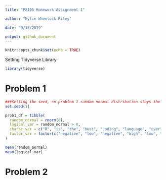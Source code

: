 ```yaml
---
title: "P8105 Homework Assignment 1"

author: "Kylie Wheelock Riley"

date: "9/15/2019"

output: github_document
---
```


```r
knitr::opts_chunk$set(echo = TRUE)
```

Setting Tidyverse Library
```r
library(tidyverse)
```

# Problem 1
```r
###Setting the seed, so problem 1 random normal distribution stays the same
set.seed(1)

prob1_df = tibble(
  random_normal = rnorm(8),
  logical_var = random_normal > 0,
  charac_var = c("R", "is", "the", "best", "coding", "language", "ever", "!"),  
  factor_var = factor(c("negative", "low", "negative", "high", "low", "negative", "low", "low"))
)
```


```r
mean(random_normal)
mean(logical_var)
```

# Problem 2
